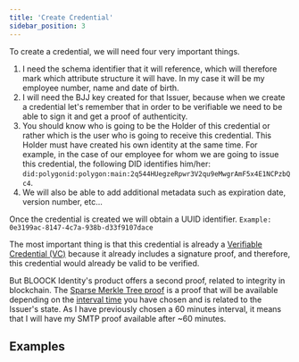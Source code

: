 ```yaml
---
title: 'Create Credential'
sidebar_position: 3
---
```


To create a credential, we will need four very important things.
1. I need the schema identifier that it will reference, which will therefore mark which attribute structure it will have. In my case it will be my employee number, name and date of birth.
2. I will need the BJJ key created for that Issuer, because when we create a credential let's remember that in order to be verifiable we need to be able to sign it and get a proof of authenticity.
3. You should know who is going to be the Holder of this credential or rather which is the user who is going to receive this credential. This Holder must have created his own identity at the same time. For example, in the case of our employee for whom we are going to issue this credential, the following DID identifies him/her: `did:polygonid:polygon:main:2q544HUegzeRpwr3V2qu9eMwgrAmF5x4E1NCPzbQc4`.
4. We will also be able to add additional metadata such as expiration date, version number, etc...

Once the credential is created we will obtain a UUID identifier.
`Example: 0e3199ac-8147-4c7a-938b-d33f9107dace`

The most important thing is that this credential is already a [Verifiable Credential (VC)](#the-verifiable-credential) because it already includes a signature proof, and therefore, this credential would already be valid to be verified.

But BLOOCK Identity's product offers a second proof, related to integrity in blockchain.
The [Sparse Merkle Tree proof](#proofs) is a proof that will be available depending on the [interval time](#issuer-intervals) you have chosen and is related to the Issuer's state. 
As I have previously chosen a 60 minutes interval, it means that I will have my SMTP proof available after ~60 minutes.

## Examples



<SdkCodeBlock
  js={CreateCredentialJs}
  py={CreateCredentialPy}
  java={CreateCredentialJava}
  php={CreateCredentialPhp}
  go={CreateCredentialGo}
/>